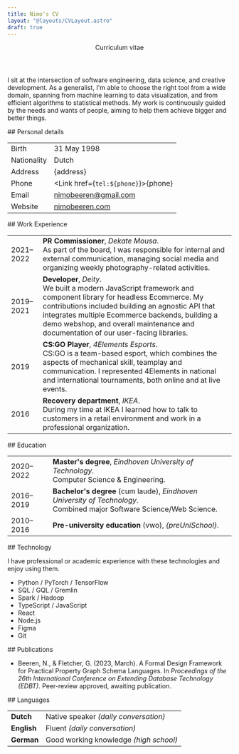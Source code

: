 ```yaml
---
title: Nimo's CV
layout: "@layouts/CVLayout.astro"
draft: true
---
```




<header class="not-prose mb-16 break-inside-avoid">
  <div class="mb-2 flex justify-between">
    <NimoBeeren />
    <Picture
      class="rounded-full shadow-glow-lg md:shadow-glow-xl"
      src="/me.jpg"
      alt="Nimo smiling at the camera"
      sizes="(max-width: 767.9px) 144px, (min-width: 768px) 192px"
      widths={[144, 144 * 2, 192, 192 * 2]}
      aspectRatio="1:1"
    />
  </div>
  <p class="font-serif text-3xl italic text-neutral-600">Curriculum vitae</p>
</header>

I sit at the intersection of software engineering, data science, and creative development. As a generalist, I'm able to choose the right tool from a wide domain, spanning from machine learning to data visualization, and from efficient algorithms to statistical methods. My work is continuously guided by the needs and wants of people, aiming to help them achieve bigger and better things.

<section class="break-inside-avoid">
## Personal details

|             |                                                     |
| ----------- | --------------------------------------------------- |
| Birth       | 31 May 1998                                         |
| Nationality | Dutch                                               |
| Address     | {address}                                           |
| Phone       | <Link href={`tel:${phone}`}>{phone}</Link>          |
| Email       | [nimobeeren@gmail.com](mailto:nimobeeren@gmail.com) |
| Website     | [nimobeeren.com](https://nimobeeren.com)            |

</section>

<section class="break-inside-avoid">
## Work Experience

|           |                                                                                                                                                                                                                                                                                                                     |
| --------- | ------------------------------------------------------------------------------------------------------------------------------------------------------------------------------------------------------------------------------------------------------------------------------------------------------------------- |
| 2021–2022 | **PR Commissioner**, _Dekate Mousa_. <br/> As part of the board, I was responsible for internal and external communication, managing social media and organizing weekly photography-related activities.                                                                                                             |
| 2019–2021 | **Developer**, _Deity_. <br/> We built a modern JavaScript framework and component library for headless Ecommerce. My contributions included building an agnostic API that integrates multiple Ecommerce backends, building a demo webshop, and overall maintenance and documentation of our user-facing libraries. |
| 2019      | **CS:GO Player**, _4Elements Esports_. <br/> CS:GO is a team-based esport, which combines the aspects of mechanical skill, teamplay and communication. I represented 4Elements in national and international tournaments, both online and at live events.                                                           |
| 2016      | **Recovery department**, _IKEA_. <br/> During my time at IKEA I learned how to talk to customers in a retail environment and work in a professional organization.                                                                                                                                                   |

</section>

<section class="break-inside-avoid">
## Education

|           |                                                                                                                             |
| --------- | --------------------------------------------------------------------------------------------------------------------------- |
| 2020–2022 | **Master's degree**, _Eindhoven University of Technology_. <br/> Computer Science & Engineering.                            |
| 2016–2019 | **Bachelor's degree** (cum laude), _Eindhoven University of Technology_. <br/> Combined major Software Science/Web Science. |
| 2010–2016 | **Pre-university education** (vwo), _{preUniSchool}_.                                                                       |

</section>

<section class="break-inside-avoid">
## Technology

I have professional or academic experience with these technologies and enjoy using them.

- Python / PyTorch / TensorFlow
- SQL / GQL / Gremlin
- Spark / Hadoop
- TypeScript / JavaScript
- React
- Node.js
- Figma
- Git

</section>

<section class="break-inside-avoid">
## Publications

- Beeren, N., & Fletcher, G. (2023, March). A Formal Design Framework for Practical Property Graph Schema Languages. In _Proceedings of the 26th International Conference on Extending Database Technology (EDBT)_. Peer-review approved, awaiting publication.

</section>

<section class="break-inside-avoid">
## Languages

|             |                                        |
| ----------- | -------------------------------------- |
| **Dutch**   | Native speaker _(daily conversation)_  |
| **English** | Fluent _(daily conversation)_          |
| **German**  | Good working knowledge _(high school)_ |

</section>
